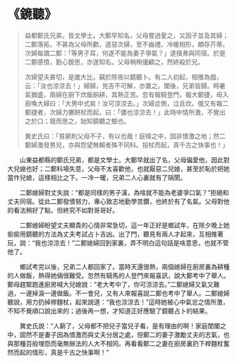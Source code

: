 # 《鏡聽》

> 益都鄭氏兄弟，皆文學士。大鄭早知名，父母嘗過愛之，又因子並及其婦；二鄭落拓，不甚為父母所歡，遂惡次婦，至不齒禮。冷暖相形，頗存芥蒂。次婦每謂二鄭：「等男子耳，何遂不能為妻子爭氣？」遂擯弗與同宿。於是二鄭感憤，勤心銳思，亦遂知名。父母稍稍優顧之，然終殺於兄。
>
> 次婦望夫甚切，是歲大比，竊於除夜以鏡聽卜。有二人初起，相推為戲，云：「汝也涼涼去！」婦歸，兇吉不可解，亦置之。闈後，兄弟皆歸。時暑氣猶盛，兩婦在廚下炊飯餉耕，其熱正苦。忽有報騎登門，報大鄭捷，母入廚喚大婦曰：「大男中式矣！汝可涼涼去。」次婦忿惻，泣且炊。俄又有報二鄭捷者，次婦力擲餅杖而起，曰：「儂也涼涼去！」此時中情所激，不覺出之於口；既而思之，始知鏡聽之驗也。
>
> 異史氏曰：「貧窮則父母不子，有以也哉！庭幃之中，固非憤激之地；然二鄭婦激發男兒，亦與怨望無賴者殊不同科。投杖而起，真千古之快事也！」

&emsp;&emsp;山東益都縣的鄭氏兄弟，都是文學士。大鄭早就出了名，父母偏愛他，因此對大兒媳也好；二鄭科場失意，父母不太喜歡他，也就厭惡二兒媳，甚至於恥於把她當作兒媳，這樣相比之下，一冷一暖，兄弟二人心裏就有了隔閡。 ­

&emsp;&emsp;二鄭媳婦對丈失說：“都是同樣的男子漢，為啥就不能為老婆爭口氣？”拒絕和丈夫同宿。從此二鄭發憤努力，專心致志地勤學苦鑽，也終於有了名氣。父母對他的看法稍好了點，但終究不如對哥哥好。

&emsp;&emsp;二鄭媳婦盼望丈夫顯貴的心情非常急切，這一年正好是鄉試年，在除夕晚上她偷偷用鏡聽的方法為丈夫考試占卜吉凶。出了門，聽見有兩人才起來，互相推著玩，說：“我也涼涼去！”二鄭媳婦回到家裏，弄不明白這句話是啥意思，也就不管他了。

&emsp;&emsp;鄉試考完以後，兄弟二人都回家了。當時天還很熱，兩個媳婦在廚房裏為耕種的人做飯，熱得她倆很難受。忽然有騎馬的人登門來報喜訊，說大鄭考中了舉人。鄭母趕緊跑進廚房喊大兒媳說：“老大考中了，你可涼涼去。”二鄭媳婦又氣又難過，一邊掉淚一邊做飯。不一會兒，又有人來報喜說二鄭也考中了舉人。二鄭媳婦聽說，用力扔掉桿麵杖，起來說道：“我也涼涼去！”這時她被心中氣忿之情所激，不知不覺順口說出來的；過後再一想，才知道正好應驗了鏡聽占卜的結果。­

&emsp;&emsp;異史氏說：“人窮了，父母都不把兒子當兒子看，是有理由的啊！家庭閨閣之中，固然不是妻子因為憤激而與丈夫分居之處，但鄭二的妻子激勵丈夫的志氣，也與那種百般埋怨而毫無辦法的人大不相同。再看看鄭二之妻在廚房裏扔下桿麵杖奮然而起的情形，真是千古之快事啊！”
